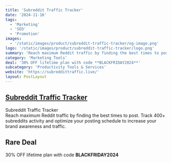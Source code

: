 ```yaml
---
title: 'Subreddit Traffic Tracker'
date: '2024-11-16'
tags:
  - 'Marketing'
  - 'SEO'
  - 'Promotion'
images:
  - '/static/images/product/subreddit-traffic-tracker/og-image.png'
logo: '/static/images/product/subreddit-traffic-tracker/logo.png'
summary: 'Reach maximum Reddit traffic by finding the best times to post. Track 400+ subreddits activity and optimize your posting schedule to increase your brand awareness and traffic.'
category: 'Marketing Tools'
deal: '30% OFF lifetime plan with code **BLACKFRIDAY2024**'
subcategory: 'Productivity Tools & Services'
website: 'https://subreddittraffic.live/'
layout: PostLayout
---
```


## [Subreddit Traffic Tracker](https://subreddittraffic.live/)

Subreddit Traffic Tracker <br/>
Reach maximum Reddit traffic by finding the best times to post. Track 400+ subreddits activity and optimize your posting schedule to increase your brand awareness and traffic.

## Rare Deal

30% OFF lifetime plan with code **BLACKFRIDAY2024**
